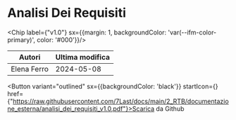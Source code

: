 

# Analisi Dei Requisiti

<Chip label={"v1.0"} sx={{margin: 1, backgroundColor: 'var(--ifm-color-primary)', color: '#000'}}/>



|   Autori  |Ultima modifica|
|-----------|---------------|
|Elena Ferro|   2024-05-08  |

<Button variant="outlined" sx={{backgroundColor: 'black'}} startIcon={<GithubIcon />} href={"https://raw.githubusercontent.com/7Last/docs/main/2_RTB/documentazione_esterna/analisi_dei_requisiti_v1.0.pdf"}>Scarica da Github</Button>